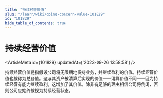 ```yaml
---
title: "持续经营价值"
slug: "/learn/wiki/going-concern-value-101829"
id: "101829"
hide_table_of_contents: true
---
```



# 持续经营价值

<ArticleMeta id={101829} updatedAt={'2023-09-26 13:58:58'} />
<div className='border-solid border-b border-t-0 my-4 border-[var(--ifm-color-gray-300)]' />

持续经营价值是指假设公司将无限期地保持业务，并继续盈利的价值。持续经营价值也被称为总价值。这与其资产被清算后实现的价值——清算价值不同——因为持续经营有能力继续盈利，这增加了其价值。除非有足够的理由相信公司将倒闭，否则公司应始终被视为持续经营状态。
